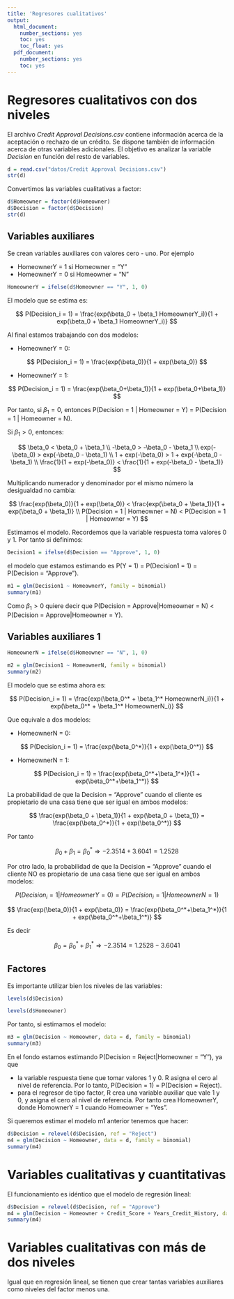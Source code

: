 ```yaml
---
title: 'Regresores cualitativos'
output:
  html_document:
    number_sections: yes
    toc: yes
    toc_float: yes
  pdf_document:
    number_sections: yes
    toc: yes
---
```


# Regresores cualitativos con dos niveles

El archivo *Credit Approval Decisions.csv* contiene información acerca de la aceptación o rechazo de un crédito. Se dispone también de información acerca de otras variables adicionales. El objetivo es analizar la variable *Decision* en función del resto de variables.

```r
d = read.csv("datos/Credit Approval Decisions.csv")
str(d)
```

Convertimos las variables cualitativas a factor:

```r
d$Homeowner = factor(d$Homeowner)
d$Decision = factor(d$Decision)
str(d)
```

## Variables auxiliares

Se crean variables auxiliares con valores cero - uno. Por ejemplo

- HomeownerY = 1 si Homeowner = "Y"
- HomeownerY = 0 si Homeowner = "N"

```r
HomeownerY = ifelse(d$Homeowner == "Y", 1, 0)
```

El modelo que se estima es:

$$
P(Decision_i = 1) = \frac{exp(\beta_0 + \beta_1 HomeownerY_i)}{1 + exp(\beta_0 + \beta_1 HomeownerY_i)}
$$

Al final estamos trabajando con dos modelos:

- HomeownerY = 0:

$$
P(Decision_i = 1) = \frac{exp(\beta_0)}{1 + exp(\beta_0)}
$$

- HomeownerY = 1:

$$
P(Decision_i = 1) = \frac{exp(\beta_0+\beta_1)}{1 + exp(\beta_0+\beta_1)}
$$

Por tanto, si $\beta_1 = 0$, entonces P(Decision = 1 | Homeowner = Y) = P(Decision = 1 | Homeowner = N). 

Si $\beta_1 > 0$, entonces:

$$
\beta_0 < \beta_0 + \beta_1 \\
-\beta_0 > -\beta_0 - \beta_1 \\
exp(-\beta_0) > exp(-\beta_0 - \beta_1) \\
1 + exp(-\beta_0) > 1 + exp(-\beta_0 - \beta_1) \\
\frac{1}{1 + exp(-\beta_0)} < \frac{1}{1 + exp(-\beta_0 - \beta_1)} 
$$

Multiplicando numerador y denominador por el mismo número la desigualdad no cambia:

$$
\frac{exp(\beta_0)}{1 + exp(\beta_0)} < \frac{exp(\beta_0 + \beta_1)}{1 + exp(\beta_0 + \beta_1)} \\
P(Decision = 1 | Homeowner = N) < P(Decision = 1 | Homeowner = Y)
$$

Estimamos el modelo. Recordemos que la variable respuesta toma valores 0 y 1. Por tanto si definimos:

```r
Decision1 = ifelse(d$Decision == "Approve", 1, 0)
```

el modelo que estamos estimando es P(Y = 1) = P(Decision1 = 1) = P(Decision = "Approve").

```r
m1 = glm(Decision1 ~ HomeownerY, family = binomial)
summary(m1)
```

Como $\beta_1 > 0$ quiere decir que P(Decision = Approve|Homeowner = N) < P(Decision = Approve|Homeowner = Y).

## Variables auxiliares 1

```r
HomeownerN = ifelse(d$Homeowner == "N", 1, 0)
```

```r
m2 = glm(Decision1 ~ HomeownerN, family = binomial)
summary(m2)
```

El modelo que se estima ahora es:

$$
P(Decision_i = 1) = \frac{exp(\beta_0^* + \beta_1^* HomeownerN_i)}{1 + exp(\beta_0^* + \beta_1^* HomeownerN_i)}
$$

Que equivale a dos modelos:

- HomeownerN = 0:

$$
P(Decision_i = 1) = \frac{exp(\beta_0^*)}{1 + exp(\beta_0^*)}
$$

- HomeownerN = 1:

$$
P(Decision_i = 1) = \frac{exp(\beta_0^*+\beta_1^*)}{1 + exp(\beta_0^*+\beta_1^*)}
$$

La probabilidad de que la Decision = "Approve" cuando el cliente es propietario de una casa tiene que ser igual en ambos modelos:

$$
\frac{exp(\beta_0 + \beta_1)}{1 + exp(\beta_0 + \beta_1)} = \frac{exp(\beta_0^*)}{1 + exp(\beta_0^*)}
$$

Por tanto 

$$
\beta_0 + \beta_1 = \beta_0^* \Rightarrow -2.3514 + 3.6041 = 1.2528
$$

Por otro lado, la probabilidad de que la Decision = "Approve" cuando el cliente NO es propietario de una casa tiene que ser igual en ambos modelos:

$$
P(Decision_i = 1 | HomeownerY = 0 ) = P(Decision_i = 1 | HomeownerN = 1 )
$$

$$
\frac{exp(\beta_0)}{1 + exp(\beta_0)} = \frac{exp(\beta_0^*+\beta_1^*)}{1 + exp(\beta_0^*+\beta_1^*)}
$$

Es decir

$$
\beta_0 = \beta_0^* + \beta_1^* \Rightarrow -2.3514 = 1.2528 - 3.6041
$$

## Factores

Es importante utilizar bien los niveles de las variables:

```r
levels(d$Decision)
```


```r
levels(d$Homeowner)
```

Por tanto, si estimamos el modelo:

```r
m3 = glm(Decision ~ Homeowner, data = d, family = binomial)
summary(m3)
```

En el fondo estamos estimando P(Decision = Reject|Homeowner = "Y"), ya que

- la variable respuesta tiene que tomar valores 1 y 0. R asigna el cero al nivel de referencia. Por lo tanto, P(Decision = 1) = P(Decision = Reject).
- para el regresor de tipo factor, R crea una variable auxiliar que vale 1 y 0, y asigna el cero al nivel de referencia. Por tanto crea HomeownerY, donde HomownerY = 1 cuando Homeowner = "Yes".

Si queremos estimar el modelo m1 anterior tenemos que hacer:

```r
d$Decision = relevel(d$Decision, ref = "Reject")
m4 = glm(Decision ~ Homeowner, data = d, family = binomial)
summary(m4)
```

# Variables cualitativas y cuantitativas

El funcionamiento es idéntico que el modelo de regresión lineal:

```r
d$Decision = relevel(d$Decision, ref = "Approve")
m4 = glm(Decision ~ Homeowner + Credit_Score + Years_Credit_History, data = d, family = binomial)
summary(m4)
```

# Variables cualitativas con más de dos niveles

Igual que en regresión lineal, se tienen que crear tantas variables auxiliares como niveles del factor menos una.





